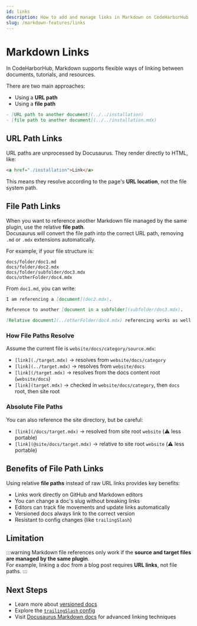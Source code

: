 ```yaml
---
id: links
description: How to add and manage links in Markdown on CodeHarborHub
slug: /markdown-features/links
---
```


# Markdown Links

In CodeHarborHub, Markdown supports flexible ways of linking between documents, tutorials, and resources.

There are two main approaches:

- Using a **URL path**
- Using a **file path**

```md
- [URL path to another document](../../installation)
- [file path to another document](../../installation.mdx)
```

<AdsComponent />

## URL Path Links

URL paths are unprocessed by Docusaurus. They render directly to HTML, like:

```html
<a href="./installation">Link</a>
```

This means they resolve according to the page's **URL location**, not the file system path.

## File Path Links

When you want to reference another Markdown file managed by the same plugin, use the relative **file path**.  
Docusaurus will convert the file path into the correct URL path, removing `.md` or `.mdx` extensions automatically.

For example, if your file structure is:

```
docs/folder/doc1.md
docs/folder/doc2.mdx
docs/folder/subfolder/doc3.mdx
docs/otherFolder/doc4.mdx
```

From `doc1.md`, you can write:

```md title="docs/folder/doc1.md"
I am referencing a [document](doc2.mdx).

Reference to another [document in a subfolder](subfolder/doc3.mdx).

[Relative document](../otherFolder/doc4.mdx) referencing works as well.
```

### How File Paths Resolve

Assume the current file is `website/docs/category/source.mdx`:

- `[link](./target.mdx)` → resolves from `website/docs/category`
- `[link](../target.mdx)` → resolves from `website/docs`
- `[link](/target.mdx)` → resolves from the docs content root (`website/docs`)
- `[link](target.mdx)` → checked in `website/docs/category`, then `docs` root, then site root

### Absolute File Paths

You can also reference the site directory, but be careful:

- `[link](/docs/target.mdx)` → resolved from site root `website` (⚠️ less portable)
- `[link](@site/docs/target.mdx)` → relative to site root `website` (⚠️ less portable)

<AdsComponent />

## Benefits of File Path Links

Using relative **file paths** instead of raw URL links provides key benefits:

* Links work directly on GitHub and Markdown editors  
* You can change a doc's slug without breaking links  
* Editors can track file movements and update links automatically  
* Versioned docs always link to the correct version  
* Resistant to config changes (like `trailingSlash`)

## Limitation

:::warning
Markdown file references only work if the **source and target files are managed by the same plugin**.  
For example, linking a doc from a blog post requires **URL links**, not file paths.
:::

## Next Steps

- Learn more about [versioned docs](../docs/versioning.mdx)  
- Explore the [`trailingSlash` config](https://docusaurus.io/docs/api/docusaurus-config#trailingSlash)  
- Visit [Docusaurus Markdown docs](https://docusaurus.io/docs/markdown-features) for advanced linking techniques